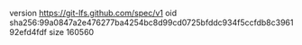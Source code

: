 version https://git-lfs.github.com/spec/v1
oid sha256:99a0847a2e476277ba4254bc8d99cd0725bfddc934f5ccfdb8c396192efd4fdf
size 160560
